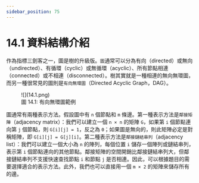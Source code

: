 ```yaml
---
sidebar_position: 75
---
```


# 14.1 資料結構介紹

作為指標三劍客之一，圖是樹的升級版。`圖`通常可以分為有向（directed）或無向（undirected）、有循環（cyclic）或無循環（acyclic）、所有節點相連（connected）或不相連（disconnected）。樹其實就是一種相連的無向無環圖，而另一種很常見的圖則是`有向無環圖`（Directed Acyclic Graph，DAG）。

<figure>
  <span style={{ display: 'block', width: '20%', margin: '0 auto' }}>
    ![](14.1.png)
  </span>
  <figcaption style={{ textAlign: 'center' }}>圖 14.1: 有向無環圖範例</figcaption>
</figure>

圖通常有兩種表示方法。假設圖中有 `n` 個節點和 `m` 條邊。第一種表示方法是`鄰接矩陣`（adjacency matrix）：我們可以建立一個 `n × n` 的矩陣 `G`，如果第 `i` 個節點連向第 `j` 個節點，則 `G[i][j] = 1`，反之為 `0`；如果圖是無向的，則此矩陣必定是對稱矩陣，即 `G[i][j] = G[j][i]`。第二種表示方法是`鄰接鏈結串列`（adjacency list）：我們可以建立一個大小為 `n` 的陣列，每個位置 `i` 儲存一個陣列或鏈結串列，表示第 `i` 個節點連向的其他節點。鄰接矩陣的空間開銷比鄰接鏈結串列大，但鄰接鏈結串列不支援快速查找節點 `i` 和節點 `j` 是否相連。因此，可以根據題目的需要選擇適合的表示方法。此外，我們也可以直接用一個 `m × 2` 的矩陣來儲存所有的邊。
